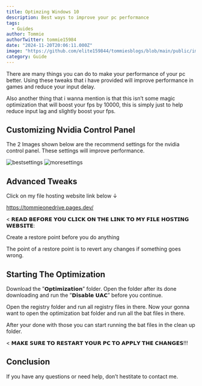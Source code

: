 ```yaml
---
title: Optimzing Windows 10
description: Best ways to improve your pc performance
tags:
  - Guides
author: Tommie 
authorTwitter: tommie15984
date: "2024-11-20T20:06:11.000Z"
image: "https://github.com/elite159844/tommiesblogs/blob/main/public/images/tweaks.png"
category: Guide
---
```


There are many things you can do to make your performance of your pc better. Using these tweaks that i have provided will improve performance in games and reduce your input delay.

Also another thing that i wanna mention is that this isn’t some magic optimization that will boost your fps by 10000, this is simply just to help reduce input lag and slightly boost your fps.

## Customizing Nvidia Control Panel

The 2 Images shown below are the recommend settings for the nvidia control panel. These settings will improve performance.

![bestsettings](/images/nvidia1.png)
![moresettings](/images/nvidia2.png)

## Advanced Tweaks

Click on my file hosting website link below ↓

https://tommieonedrive.pages.dev/

< 𝗥𝗘𝗔𝗗 𝗕𝗘𝗙𝗢𝗥𝗘 𝗬𝗢𝗨 𝗖𝗟𝗜𝗖𝗞 𝗢𝗡 𝗧𝗛𝗘 𝗟𝗜𝗡𝗞 𝗧𝗢 𝗠𝗬 𝗙𝗜𝗟𝗘 𝗛𝗢𝗦𝗧𝗜𝗡𝗚 𝗪𝗘𝗕𝗦𝗜𝗧𝗘:

Create a restore point before you do anything

The point of a restore point is to revert any changes if something goes wrong.

## Starting The Optimization

Download the ”𝗢𝗽𝘁𝗶𝗺𝗶𝘇𝗮𝘁𝗶𝗼𝗻” folder. Open the folder after its done downloading and run the ”𝗗𝗶𝘀𝗮𝗯𝗹𝗲 𝗨𝗔𝗖” before you continue.

Open the registry folder and run all registry files in there. Now your gonna want to open the optimization bat folder and run all the bat files in there.

After your done with those you can start running the bat files in the clean up folder.

< 𝗠𝗔𝗞𝗘 𝗦𝗨𝗥𝗘 𝗧𝗢 𝗥𝗘𝗦𝗧𝗔𝗥𝗧 𝗬𝗢𝗨𝗥 𝗣𝗖 𝗧𝗢 𝗔𝗣𝗣𝗟𝗬 𝗧𝗛𝗘 𝗖𝗛𝗔𝗡𝗚𝗘𝗦!!!

## Conclusion

If you have any questions or need help, don’t hestitate to contact me.